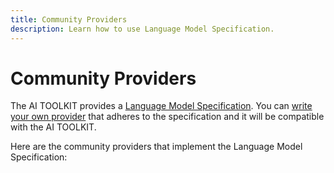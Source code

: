 ```yaml
---
title: Community Providers
description: Learn how to use Language Model Specification.
---
```


# Community Providers

The AI TOOLKIT provides a [Language Model Specification](https://github.com/khulnasoft/ai/tree/main/packages/provider/src/language-model/v1).
You can [write your own provider](./community-providers/custom-providers) that adheres to the specification and it will be compatible with the AI TOOLKIT.

Here are the community providers that implement the Language Model Specification:

<CommunityModelCards />
